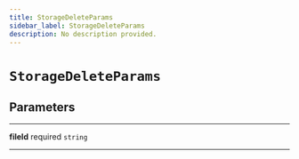```yaml
---
title: StorageDeleteParams
sidebar_label: StorageDeleteParams
description: No description provided.
---
```


# `StorageDeleteParams`

## Parameters

---

**fileId** <span className="optional-status">required</span> `string`

---
